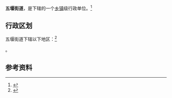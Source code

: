 {{中国乡级行政区|42/03/02/003/000}}

'''五堰街道'''，是{{PRC admin/fullname|42/03/02/003/000|3}}下辖的一个[[乡镇|乡镇]]级行政单位。<ref>{{PRC admin/ref sgc|{{PRC admin/parent|42/03/02/003/000}}}}</ref>

== 行政区划 ==

五堰街道下辖以下地区：<ref>{{PRC admin/ref sgc|42/03/02/003/000}}</ref>

{{PRC admin/children|42/03/02/003/000}}。

== 参考资料 ==

{{reflist}}

{{行政区划小作品}}
{{PRC admin/navcat|42/03/02/003/000}}